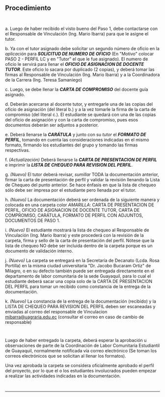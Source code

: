 ## Procedimiento
~~~
 
~~~
a. Luego de haber recibido el visto bueno del Paso 1, debe contactarse con el Responsable de Vinculación (Ing. Mario Ibarra) para que le asigne el tutor.

b. Ya con el tutor asignado debe solicitar un segundo número de oficio en la *aplicación* para ***SOLICITUD DE NUMERO DE OFICIO*** (En "Motivo" colocar PASO 2 - PERFIL LC y en "Tutor" el que le fue asignado). El numero de oficio le servirá para llenar el ***OFICIO DE ASIGNACION DE DOCENTE TUTOR***. Este oficio lo sacara por duplicado (2 copias), y deberá tomar las firmas al Responsable de Vinculación (Ing. Mario Ibarra) y a la Coordinadora de la Carrera (Ing. Teresa Samaniego)

c. Luego, se debe llenar la ***CARTA DE COMPROMISO*** del docente guía asignado.

d. Deberán acercarse al docente tutor, y entregarle una de las copias del oficio de asignación (del literal b.) y a la vez tomarle la firma de la carta de compromiso (del literal c.). El estudiante se quedará con una de las copias del oficio de asignación y con la carta de compromiso, pues esos documentos deberán ser adjuntos a posterior.

e. Deberá llenarse la ***CARÁTULA*** y junto con su *tutor* el ***FORMATO DE PERFIL***, tomando en cuenta las consideraciones indicadas en el mismo formato, firmando los estudiantes del grupo y tomando las firmas respectivas.

f. *(Actualización)* Deberá llenarse la ***CARTA DE PRESENTACION DE PERFIL*** e imprimir la ***LISTA DE CHEQUEO PARA REVISION DEL PERFIL***.

g. *(Nuevo)* El tutor deberá revisar, *sumillar* TODA la documentación anterior, firmar la carta de presentación de perfil y validar la revisión llenando la Lista de Chequeo del punto anterior.
Se hace énfasis en que la lista de chequeo sólo debe ser impresa por el estudiante pero llenada por el tutor.

h. *(Nuevo)* La documentación deberá ser ordenada de la siguiente manera y colocada en una carpeta color *AMARILLA*: CARTA DE PRESENTACION DE PERFIL, OFICIO DE ASIGNACION DE DOCENTE TUTOR, CARTA DE COMPROMISO, CARÁTULA, FORMATO DE PERFIL CON ADJUNTOS, DOCUMENTOS DE PASO 1. 

i. *(Nuevo)* El estudiante mostrará la lista de chequeo al Responsable de Vinculación (Ing. Mario Ibarra) y este procederá con la revisión de la carpeta, firma y sello de la carta de presentación del perfil.
Nótese que la lista de chequeo NO debe ser incluida dentro de la carpeta porque es un documento de validación interno.

j. *(Nuevo)* La carpeta se entregará en la Secretaría de Decanato (Lcda. Rosa Portilla) en la misma ciudad universitaria "Dr. Jacobo Bucaram Ortiz" de Milagro, o en su defecto también puede ser entregada directamente en el departamento de labor comunitaria de la sede Guayaquil, para lo cual el estudiante deberá sacar una copia solo de la CARTA DE PRESENTACION DEL PERFIL para tomar un recibido como constancia de la entrega de la documentación.

k. *(Nuevo)* La constancia de la entrega de la documentación (recibido) y la LISTA DE CHEQUEO PARA REVISION DEL PERFIL deben ser escaneadas y enviadas al correo del responsable de Vinculacion mibarra@uagraria.edu.ec (consultar el correo en caso de cambio de responsable)
~~~
 
~~~

Luego de haber entregado la carpeta, deberá esperar la aprobación u observaciones de parte de la Coordinación de Labor Comunitaria Estudiantil de Guayaquil, normalmente notificada vía correo electrónico (Se toman los correos electrónicos que se solicitan al llenar los formatos).

Una vez aprobada la carpeta se considera oficialmente aprobado el perfil del proyecto, por lo que el o los estudiantes involucrados pueden empezar a realizar las actividades indicadas en la documentación.
~~~
 
~~~
---